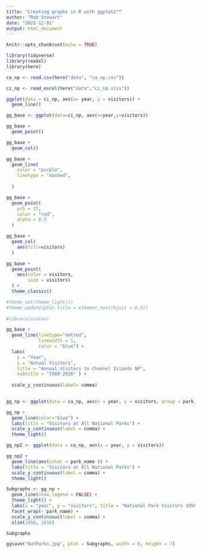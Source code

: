 ```yaml
---
title: "Creating graphs in R with ggplot2""
author: "Rob Stewart"
date: "2022-12-01"
output: html_document
---
```


```r
knitr::opts_chunk$set(echo = TRUE)
```

```r

library(tidyverse)
library(readxl)
library(here)

```

```r

ca_np <- read.csv(here("data", "ca_np.csv"))

```

```r

ci_np <- read_excel(here("data","ci_np.xlsx"))

```

```r

ggplot(data = ci_np, aes(x= year, y = visitors)) +
  geom_line()

```
```r

gg_base <- ggplot(data=ci_np, aes(x=year,y=visitors))

gg_base +
  geom_point()

```
```r

gg_base +
  geom_col()

```

```r

gg_base +
  geom_line(
    color = "purple",
    linetype = "dashed",
    
  )

```

```r
gg_base +
  geom_point(
    pch = 17,
    color = "red",
    alpha = 0.5
  )

```

```r

gg_base +
  geom_col(
    aes(fill=visitors)
  )

```

```r
gg_base +
  geom_point(
    aes(color = visitors,
        size = visitors)
  ) +
  theme_classic()

```


```r

#theme_set(theme_light())
#theme_update(plot.title = element_text(hjust = 0.5))
  
#library(scales)    

gg_base +
  geom_line(linetype="dotted",
            linewidth = 1,
            color = "blue") +
  labs(
    x = "Year",
    y = "Annual Visitors",
    title = "Annual Visitors to Channel Islands NP",
    subtitle = "1960-2016" ) +
   
  scale_y_continuous(label= comma)
  

```

```r

gg_np <- ggplot(data = ca_np, aes(x = year, y = visitors, group = park_name))

gg_np +
  geom_line(color="blue") +
  labs(title = "Visitors at All National Parks") +
  scale_y_continuous(label = comma) +
  theme_light()

```

```r

gg_np2 <- ggplot(data = ca_np, aes(x = year, y = visitors))

gg_np2 +
  geom_line(aes(color = park_name )) +
  labs(title = "Visitors at All National Parks") +
  scale_y_continuous(label = comma) +
  theme_light()

```

```r

Subgraphs <- gg_np +
  geom_line(show.legend = FALSE) +
  theme_light() +
  labs(x = "year", y = "visitors", title = "National Park Visitors 1950-2016") +
  facet_wrap(~ park_name) +
  scale_y_continuous(label = comma) +
  xlim(1950, 2016)


```


```r

Subgraphs
```

```r

ggsave("NatParks.jpg", plot = Subgraphs, width = 6, height = 7)
 
```

